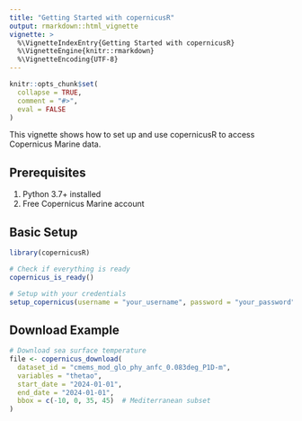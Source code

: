 ```yaml
---
title: "Getting Started with copernicusR"
output: rmarkdown::html_vignette
vignette: >
  %\VignetteIndexEntry{Getting Started with copernicusR}
  %\VignetteEngine{knitr::rmarkdown}
  %\VignetteEncoding{UTF-8}
---
```


```r
knitr::opts_chunk$set(
  collapse = TRUE,
  comment = "#>",
  eval = FALSE
)
```

This vignette shows how to set up and use copernicusR to access Copernicus Marine data.

## Prerequisites

1. Python 3.7+ installed
2. Free Copernicus Marine account

## Basic Setup

```r
library(copernicusR)

# Check if everything is ready
copernicus_is_ready()

# Setup with your credentials
setup_copernicus(username = "your_username", password = "your_password")
```

## Download Example

```r
# Download sea surface temperature
file <- copernicus_download(
  dataset_id = "cmems_mod_glo_phy_anfc_0.083deg_P1D-m",
  variables = "thetao",
  start_date = "2024-01-01",
  end_date = "2024-01-01",
  bbox = c(-10, 0, 35, 45)  # Mediterranean subset
)
```

